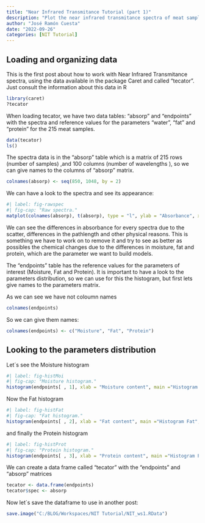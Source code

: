 ```yaml
---
title: "Near Infrared Transmitance Tutorial (part 1)"
description: "Plot the near infrared transmitance spectra of meat samples and have a look to the histograms of the main parameters using classic R code"
author: "José Ramón Cuesta"
date: "2022-09-26"
categories: [NIT Tutorial]
---
```


## Loading and organizing data

This is the first post about how to work with Near Infrared Transmitance spectra, using the data available in the package Caret and called "tecator". Just consult the information about this data in R

```r
library(caret)
?tecator
```

When loading tecator, we have two data tables: "absorp" and "endpoints" with the spectra and reference values for the parameters "water", "fat" and "protein" for the 215 meat samples.

```r
data(tecator)
ls()
```

The spectra data is in the "absorp" table which is a matrix of 215 rows (number of samples) ,and 100 columns (number of wavelengths ), so we can give names to the columns of "absorp" matrix.

```r
colnames(absorp) <- seq(850, 1048, by = 2)
```

We can have a look to the spectra and see its appearance:

```r
#| label: fig-rawspec
#| fig-cap: "Raw spectra."
matplot(colnames(absorp), t(absorp), type = "l", ylab = "Absorbance", xlab = "wavelength (nm)", main = "Raw meat spectra")
```

We can see the differences in absorbance for every spectra due to the scatter, differences in the pathlength and other physical reasons. This is something we have to work on to remove it and try to see as better as possibles the chemical changes due to the differences in moisture, fat and protein, which are the parameter we want to build models.

The "endpoints" table has the reference values for the parameters of interest (Moisture, Fat and Protein). It is important to have a look to the parameters distribution, so we can use for this the histogram, but first lets give names to the parameters matrix.

As we can see we have not coloumn names

```r
colnames(endpoints)
```

So we can give them names:

```r
colnames(endpoints) <- c("Moisture", "Fat", "Protein")
```

## Looking to the parameters distribution

Let´s see the Moisture histogram

```r
#| label: fig-histMoi
#| fig-cap: "Moisture histogram."
histogram(endpoints[ , 1], xlab = "Moisture content", main ="Histogram Moisture", col = "blue")
```

Now the Fat histogram

```r
#| label: fig-histFat
#| fig-cap: "Fat histogram."
histogram(endpoints[ , 2], xlab = "Fat content", main ="Histogram Fat", col = "grey")
```

and finally the Protein histogram

```r
#| label: fig-histProt
#| fig-cap: "Protein histogram."
histogram(endpoints[ , 3], xlab = "Protein content", main ="Histogram Protein", col = "red")
```

We can create a data frame called "tecator" with the "endpoints" and "absorp" matrices

```r
tecator <- data.frame(endpoints)
tecator$spec <- absorp

```

Now let´s save the dataframe to use in another post:

```r
save.image("C:/BLOG/Workspaces/NIT Tutorial/NIT_ws1.RData")
```
